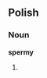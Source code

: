 {{rfv|plural of uncountable noun}}
==Polish==

===Noun===
'''spermy'''

# {{plural of|[[sperma]]|lang=pl}}